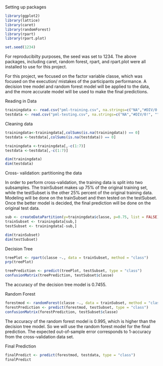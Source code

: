 
Setting up packages
```r
library(ggplot2)
library(lattice)
library(caret)
library(randomForest)
library(rpart)
library(rpart.plot)

set.seed(1234)
```
For reproducibilty purposes, the seed was set to 1234. The above packages, including caret, random forest, rpart, and rpart.plot were all installed to use for this project. 

For this project, we focused on the factor variable classe, which was focused on the execution/ mistakes of the participants performance. A decision tree model and random forest model will be applied to the data, and the more accurate model will be used to make the final predictions. 

Reading in Data
```r
trainingdata <- read.csv("pml-training.csv", na.strings=c("NA","#DIV/0!", ""))
testdata <- read.csv("pml-testing.csv", na.strings=c("NA","#DIV/0!", ""))

```

Cleaning data
```r
trainingdata<-trainingdata[,colSums(is.na(trainingdata)) == 0]
testdata <-testdata[,colSums(is.na(testdata)) == 0]

trainingdata <-trainingdata[,-c(1:7)]
testdata <-testdata[,-c(1:7)]

dim(trainingdata)
dim(testdata)
```

Cross- validation: partitioning the data

In order to perform cross-validation, the training data is split into two subsamples. The trainSubset makes up 75% of the original training set, while the testSubset is the other 25% percent of the original training data. Modeling will be done on the trainSubset and then tested on the testSubset. Once the better model is decided, the final prediction will be done on the original test data. 
```r
sub <- createDataPartition(y=trainingdata$classe, p=0.75, list = FALSE)
trainSubset <- trainingdata[sub,]
testSubset <- trainingdata[-sub,]

dim(trainSubset)
dim(testSubset)

```

Decision Tree
```r
treePlot <- rpart(classe ~., data = trainSubset, method = "class")
prp(treePlot)
```
```r
treePrediction <- predict(treePlot, testSubset, type = "class")
confusionMatrix(treePrediction, testSubset$classe)
```
The accuracy of the decision tree model is 0.7455. 

Random Forest
```r
forestmod <- randomForest(classe ~., data = trainSubset, method = "class")
forestPrediction <- predict(forestmod, testSubset, type = "class")
confusionMatrix(forestPrediction, testSubset$classe)
```
The accuracy of the random forest model is 0.995, which is higher than the decision tree model. So we will use the random forest model for the final prediction. The expected out-of-sample error corresponds to 1-accuracy from the cross-validation data set. 

Final Prediction
```r
finalPredict <- predict(forestmod, testdata, type = "class")
finalPredict
```


